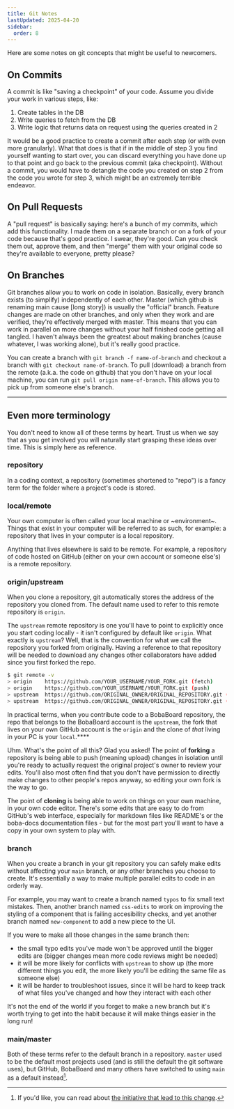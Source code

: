 ```yaml
---
title: Git Notes
lastUpdated: 2025-04-20
sidebar:
  order: 8
---
```



Here are some notes on git concepts that might be useful to newcomers.

## On Commits

A commit is like "saving a checkpoint" of your code. Assume you divide your work
in various steps, like:

1. Create tables in the DB
2. Write queries to fetch from the DB
3. Write logic that returns data on request using the queries created in 2

It would be a good practice to create a commit after each step (or with even
more granularly). What that does is that if in the middle of step 3 you find
yourself wanting to start over, you can discard everything you have done up to
that point and go back to the previous commit (aka checkpoint). Without a
commit, you would have to detangle the code you created on step 2 from the code
you wrote for step 3, which might be an extremely terrible endeavor.

## On Pull Requests

A "pull request" is basically saying: here's a bunch of my commits, which add
this functionality. I made them on a separate branch or on a fork of your code
because that's good practice. I swear, they're good. Can you check them out,
approve them, and then "merge" them with your original code so they're available
to everyone, pretty please?

## On Branches

Git branches allow you to work on code in isolation. Basically, every branch
exists (to simplify) independently of each other. Master (which github is
renaming main cause [long story]) is usually the "official" branch. Feature
changes are made on other branches, and only when they work and are verified,
they're effectively merged with master. This means that you can work in parallel
on more changes without your half finished code getting all tangled. I haven't
always been the greatest about making branches (cause whatever, I was working
alone), but it's really good practice.

You can create a branch with `git branch -f name-of-branch` and checkout a
branch with `git checkout name-of-branch`. To pull (download) a branch from the
remote (a.k.a. the code on github) that you don't have on your local machine,
you can run `git pull origin name-of-branch`. This allows you to pick up from
someone else's branch.

---

## Even more terminology

You don't need to know all of these terms by heart. Trust us when we say that as
you get involved you will naturally start grasping these ideas over time. This
is simply here as reference.

### repository

In a coding context, a repository (sometimes shortened to "repo") is a fancy
term for the folder where a project's code is stored.

### local/remote

Your own computer is often called your local machine or ~environment~. Things
that exist in your computer will be referred to as such, for example: a
repository that lives in your computer is a local repository.

Anything that lives elsewhere is said to be remote. For example, a repository of
code hosted on GitHub (either on your own account or someone else's) is a remote
repository.

### origin/upstream

When you clone a repository, git automatically stores the address of the
repository you cloned from. The default name used to refer to this remote
repository is `origin`.

The `upstream` remote repository is one you'll have to point to explicitly once
you start coding locally - it isn't configured by default like `origin`. What
exactly is `upstream`? Well, that is the convention for what we call the
repository you forked from originally. Having a reference to that repository
will be needed to download any changes other collaborators have added since you
first forked the repo.

```bash
$ git remote -v
> origin    https://github.com/YOUR_USERNAME/YOUR_FORK.git (fetch)
> origin    https://github.com/YOUR_USERNAME/YOUR_FORK.git (push)
> upstream  https://github.com/ORIGINAL_OWNER/ORIGINAL_REPOSITORY.git (fetch)
> upstream  https://github.com/ORIGINAL_OWNER/ORIGINAL_REPOSITORY.git (push)
```

In practical terms, when you contribute code to a BobaBoard repository, the repo
that belongs to the BobaBoard account is the `upstream`, the fork that lives on
your own GitHub account is the `origin` and the clone of _that_ living in your
PC is your `local`.\*\*\*\*

<Aside type="note">

Uhm. What's the point of all this? Glad you asked! The point of **forking** a
repository is being able to push (meaning upload) changes in isolation until
you're ready to actually request the original project's owner to review your
edits. You'll also most often find that you don't have permission to directly
make changes to other people's repos anyway, so editing your own fork is the way
to go.

The point of **cloning** is being able to work on things on your own machine, in
your own code editor. There's some edits that are easy to do from GitHub's web
interface, especially for markdown files like README's or the boba-docs
documentation files - but for the most part you'll want to have a copy in your
own system to play with.

</Aside>

### branch

When you create a branch in your git repository you can safely make edits
without affecting your `main` branch, or any other branches you choose to
create. It's essentially a way to make multiple parallel edits to code in an
orderly way.

For example, you may want to create a branch named `typos` to fix small text
mistakes. Then, another branch named `css-edits` to work on improving the
styling of a component that is failing accesibility checks, and yet another
branch named `new-component` to add a new piece to the UI.

If you were to make all those changes in the same branch then:

- the small typo edits you've made won't be approved until the bigger edits are
  (bigger changes mean more code reviews might be needed)
- it will be more likely for conflicts with `upstream` to show up (the more
  different things you edit, the more likely you'll be editing the same file as
  someone else)
- it will be harder to troubleshoot issues, since it will be hard to keep track
  of what files you've changed and how they interact with each other

It's not the end of the world if you forget to make a new branch but it's worth
trying to get into the habit because it will make things easier in the long run!

### main/master

Both of these terms refer to the default branch in a repository. `master` used
to be the default most projects used (and is still the default the git software
uses), but GitHub, BobaBoard and many others have switched to using `main` as a
default instead[^1].

[^1]:
    If you'd like, you can read about
    [the initiative that lead to this change](https://sfconservancy.org/news/2020/jun/23/gitbranchname/).

